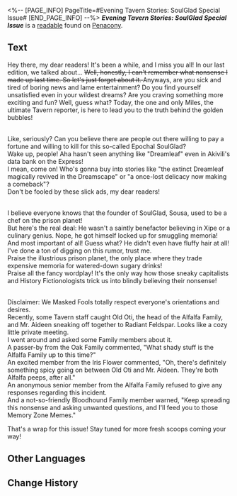 <%-- [PAGE_INFO]
PageTitle=#Evening Tavern Stories: SoulGlad Special Issue#
[END_PAGE_INFO] --%>
{{Readable Infobox
|id           = 357
|partIds      = 190647
|title        = ''Evening Tavern Stories: SoulGlad Special Issue''
|image        = Item Penacony Readable 4.png
|world        = Penacony
|parts        = 1
|author       = <!--to be added-->
|description  = A tabloid written by a Tavern reporter, the contents seem to be mostly nonsense.
|part1        = ''Evening Tavern Stories: SoulGlad Special Issue''
|source1      = {{cx|Source missing}}
|characters   = Aha; Akivili; Xipe
|factions     = History Fictionologists; Masked Fools
}}
'''''Evening Tavern Stories: SoulGlad Special Issue''''' is a [[readable]] found on [[Penacony]].
<!--
==Location==
{{Map Embed|<map name>|<marker id>}}
-->
==Text==
Hey there, my dear readers! It's been a while, and I miss you all! In our last edition, we talked about... <s>Well, honestly, I can't remember what nonsense I made up last time. So let's just forget about it. </s>Anyways, are you sick and tired of boring news and lame entertainment? Do you find yourself unsatisfied even in your wildest dreams? Are you craving something more exciting and fun? Well, guess what? Today, the one and only Miles, the ultimate Tavern reporter, is here to lead you to the truth behind the golden bubbles!

{{Size|28|#SCAM alert! Epochal SoulGlad is nothing but false marketing!}}<br />
Like, seriously? Can you believe there are people out there willing to pay a fortune and willing to kill for this so-called Epochal SoulGlad?<br />
Wake up, people! Aha hasn't seen anything like "Dreamleaf" even in Akivili's data bank on the Express!<br />
I mean, come on! Who's gonna buy into stories like "the extinct Dreamleaf magically revived in the Dreamscape" or "a once-lost delicacy now making a comeback"?<br />
Don't be fooled by these slick ads, my dear readers!

{{Size|28|#It's ALL FAKE! SoulGlad's founder isn't what he seems!}}<br />
I believe everyone knows that the founder of SoulGlad, Sousa, used to be a chef on the prison planet!<br />
But here's the real deal: He wasn't a saintly benefactor believing in Xipe or a culinary genius. Nope, he got himself locked up for smuggling memoria!<br />
And most important of all! Guess what? He didn't even have fluffy hair at all!<br />
I've done a ton of digging on this rumor, trust me.<br />
Praise the illustrious prison planet, the only place where they trade expensive memoria for watered-down sugary drinks!<br />
Praise all the fancy wordplay! It's the only way how those sneaky capitalists and History Fictionologists trick us into blindly believing their nonsense!

{{Size|28|#SECRET relationship! Old Oti and Mr. Aideen's mysterious private rendezvous!}}<br />
Disclaimer: We Masked Fools totally respect everyone's orientations and desires.<br />
Recently, some Tavern staff caught Old Oti, the head of the Alfalfa Family, and Mr. Aideen sneaking off together to Radiant Feldspar. Looks like a cozy little private meeting.<br />
I went around and asked some Family members about it.<br />
A passer-by from the Oak Family commented, "What shady stuff is the Alfalfa Family up to this time?"<br />
An excited member from the Iris Flower commented, "Oh, there's definitely something spicy going on between Old Oti and Mr. Aideen. They're both Alfalfa peeps, after all."<br />
An anonymous senior member from the Alfalfa Family refused to give any responses regarding this incident.<br />
And a not-so-friendly Bloodhound Family member warned, "Keep spreading this nonsense and asking unwanted questions, and I'll feed you to those Memory Zone Memes."

That's a wrap for this issue! Stay tuned for more fresh scoops coming your way!

<!--
==Trivia==
* 
-->
==Other Languages==
{{Other Languages
|en   = ''Evening Tavern Stories: SoulGlad Special Issue''
|zhs  = 《酒馆夜谭：苏乐达特刊》
|zht  = 《酒館夜譚：蘇樂達特刊》
|ja   = 『酒場の夜：スラーダ特別号』
|ko   = ≪술집 야화: 솔글래드 특간≫
|es   = «Versión vespertina de Historias de la taberna: Edición especial sobre FelizAlma»
|fr   = ''Histoires du soir à la taverne&nbsp;: numéro spécial sur le Félicitâme''
|ru   = «Вечерние рассказы Таверны: Спецвыпуск об "Усладе"»
|th   = "เรื่องเล่าจากบาร์: ฉบับพิเศษ SoulGlad"
|vi   = "Chuyện Đêm Ở Quán Bar: Đặc San SoulGlad"
|de   = „Abendliche Tavernengeschichten: SeelFroh-Sonderausgabe“
|id   = "Pembicaraan Malam di Bar: Edisi Khusus SoulGlad"
|pt   = "Histórias Noturnas da Taverna: Edição Especial da FelizAlma"
}}

==Change History==
{{Change History|2.2}}